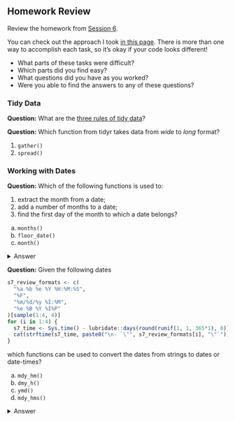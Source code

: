 ## Homework Review

Review the homework from [Session 6](session_06.html#assignment).

You can check out the approach I took [in this page](materials/06/cancer_registry_joins.html).
There is more than one way to accomplish each task, so it's okay if your code looks different!

- What parts of these tasks were difficult?
- Which parts did you find easy?
- What questions did you have as you worked?
- Were you able to find the answers to any of these questions?

### Tidy Data

**Question:** What are the [three rules of tidy data](session_06_answers.html#the_three_rules_of_tidy_data)?

**Question:** Which function from [tidyr]{.pkg} takes data from _wide_ to _long_ format?

1. `gather()`
2. `spread()`

### Working with Dates

**Question:** Which of the following functions is used to: 

1. extract the month from a date; 
2. add a number of months to a date; 
3. find the first day of the month to which a date belongs?

a. `months()`
b. `floor_date()`
c. `month()`

<details><summary>Answer</summary>

- `month(x)` extracts the month of the date `x`
- `x + months(2)` adds two months to `x`
- `floor_date(x, unit = "month")` rounds down to the nearest month
</details>

**Question:** Given the following dates

```r
s7_review_formats <- c(
  "%a %b %e %Y %H:%M:%S",
  "%F",
  "%m/%d/%y %I:%M",
  "%e %B %Y %I%P"
)[sample(1:4, 4)]
for (i in 1:4) {
  s7_time <- Sys.time() - lubridate::days(round(runif(1, 1, 365*1), 0))
  cat(strftime(s7_time, paste0("\n- `\"", s7_review_formats[i], "\"`")))
}
```

which functions can be used to convert the dates from strings to dates or date-times?

a. `mdy_hm()`
b. `dmy_h()`
c. `ymd()`
d. `mdy_hms()`

<details><summary>Answer</summary>

- `dmy_h(" 4 January 2018 01pm")`: `r lubridate::dmy_h(" 4 January 2018 01pm")`

- `mdy_hm("02/18/18 01:54")`: `r lubridate::mdy_hm("02/18/18 01:54")`

- `mdy_hms("Fri Dec  1 2017 13:54:01")`: `r lubridate::mdy_hms("Fri Dec  1 2017 13:54:01")`

- `ymd("2018-07-08")`: `r lubridate::ymd("2018-07-08")`
</details>
